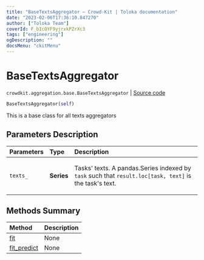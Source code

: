 ```yaml
---
title: "BaseTextsAggregator — Crowd-Kit | Toloka documentation"
date: "2023-02-06T17:36:10.847270"
author: ["Toloka Team"]
coverId: F_bIcOYF9yjrxkPZrXc3
tags: ["engineering"]
ogDescription: ""
docsMenu: "ckitMenu"
---
```


# BaseTextsAggregator
`crowdkit.aggregation.base.BaseTextsAggregator` | [Source code](https://github.com/Toloka/crowd-kit/blob/v1.2.0/crowdkit/aggregation/base/__init__.py#L116)

```python
BaseTextsAggregator(self)
```

This is a base class for all texts aggregators

## Parameters Description

| Parameters | Type | Description |
| :----------| :----| :-----------|
`texts_`|**Series**|<p>Tasks&#x27; texts. A pandas.Series indexed by `task` such that `result.loc[task, text]` is the task&#x27;s text.</p>
## Methods Summary

| Method | Description |
| :------| :-----------|
[fit](/docs-new/crowd-kit/reference/crowdkit.aggregation.base.BaseTextsAggregator.fit)| None
[fit_predict](/docs-new/crowd-kit/reference/crowdkit.aggregation.base.BaseTextsAggregator.fit_predict)| None
